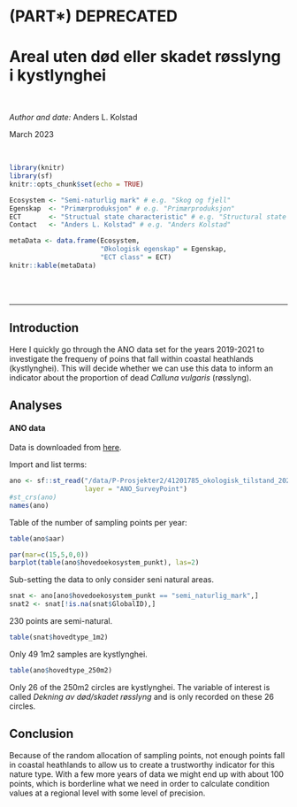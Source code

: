 # (PART\*) DEPRECATED{-}

# Areal uten død eller skadet røsslyng i kystlynghei

<br />

_Author and date:_
Anders L. Kolstad

March 2023

<br />

<!-- Load all you dependencies here -->
```r
library(knitr)
library(sf)
knitr::opts_chunk$set(echo = TRUE)
```


<!-- Fill in which ecosystem the indicator belongs to, as well as the ecosystem characteristic it should be linked to. It's OK to use some Norwegian here -->
```r
Ecosystem <- "Semi-naturlig mark" # e.g. "Skog og fjell"
Egenskap  <- "Primærproduksjon" # e.g. "Primærproduksjon"
ECT       <- "Structual state characteristic" # e.g. "Structural state characteristic"
Contact   <- "Anders L. Kolstad" # e.g. "Anders Kolstad"
```

```r
metaData <- data.frame(Ecosystem,
                       "Økologisk egenskap" = Egenskap,
                       "ECT class" = ECT)
knitr::kable(metaData)
```

<!-- Don't remove these three html lines -->
<br />
<br />
<hr />



<!-- Document you work below. Try not to change  the headers too much. Data can be stored on NINA server. Since the book is rendered on the R Server this works fine, but note that directory paths are different on the server compared to you local machine. If it is not too big you may store under /data/ on this repository -->

## Introduction
Here I quickly go through the ANO data set for the years 2019-2021 to investigate the frequeny of poins that fall within coastal heathlands (kystlynghei). This will decide whether we can use this data to inform an indicator about the proportion of dead _Calluna vulgaris_ (røsslyng).

## Analyses

#### ANO data
Data is downloaded from [here](https://kartkatalog.miljodirektoratet.no/Dataset/Details/2054).

Import and list terms: 
```r
ano <- sf::st_read("/data/P-Prosjekter2/41201785_okologisk_tilstand_2022_2023/data/Naturovervaking_eksport.gdb",
                   layer = "ANO_SurveyPoint")
#st_crs(ano)
names(ano)

```

Table of the number of sampling points per year:
```r
table(ano$aar)
```

```r
par(mar=c(15,5,0,0))
barplot(table(ano$hovedoekosystem_punkt), las=2)
```

Sub-setting the data to only consider seni natural areas.
```r
snat <- ano[ano$hovedoekosystem_punkt == "semi_naturlig_mark",]
snat2 <- snat[!is.na(snat$GlobalID),]
```
230 points are semi-natural.

```r
table(snat$hovedtype_1m2)
```
Only 49 1m2 samples are kystlynghei. 

```r
table(ano$hovedtype_250m2)
```
Only 26 of the 250m2 circles are kystlynghei. The variable of interest is called _Dekning av død/skadet røsslyng_ and is only recorded on these 26 circles.



## Conclusion
Because of the random allocation of sampling points, not enough points fall in coastal heathlands to allow us to create a trustworthy indicator for this nature type. With a few more years of data we might end up with about 100 points, which is borderline what we need in order to calculate condition values at a regional level with some level of precision. 


